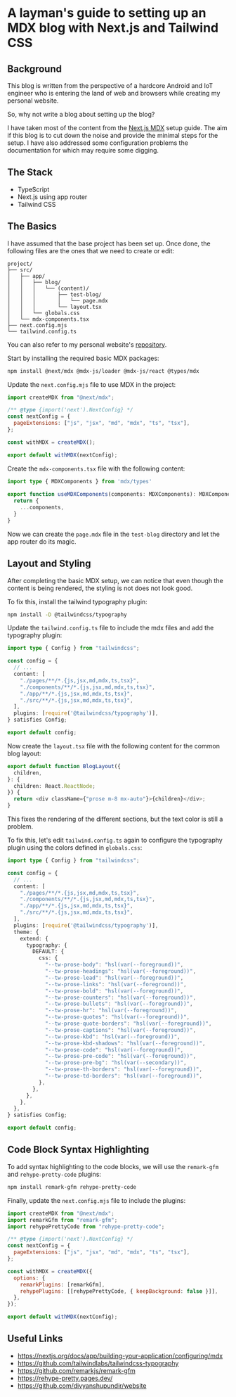 # A layman's guide to setting up an MDX blog with Next.js and Tailwind CSS

## Background

This blog is written from the perspective of a hardcore Android and IoT engineer who is entering the land of web and
browsers while creating my personal website.

So, why not write a blog about setting up the blog?

I have taken most of the content from the [Next.js MDX](https://nextjs.org/docs/app/building-your-application/configuring/mdx)
setup guide. The aim if this blog is to cut down the noise and provide the minimal steps for the setup. I have also
addressed some configuration problems the documentation for which may require some digging.

## The Stack

- TypeScript
- Next.js using app router
- Tailwind CSS

## The Basics

I have assumed that the base project has been set up. Once done, the following files are the ones that we need to
create or edit:

```
project/
├── src/
│   ├── app/
│   │   ├── blog/
│   │   │   └── (content)/
│   │   │       ├── test-blog/
│   │   │       │   └── page.mdx
│   │   │       └── layout.tsx
│   │   └── globals.css
│   └── mdx-components.tsx
├── next.config.mjs
└── tailwind.config.ts
```

You can also refer to my personal website's [repository](https://github.com/divyanshupundir/website).

Start by installing the required basic MDX packages:

```bash
npm install @next/mdx @mdx-js/loader @mdx-js/react @types/mdx
```

Update the `next.config.mjs` file to use MDX in the project:

```javascript
import createMDX from "@next/mdx";

/** @type {import('next').NextConfig} */
const nextConfig = {
  pageExtensions: ["js", "jsx", "md", "mdx", "ts", "tsx"],
};

const withMDX = createMDX();

export default withMDX(nextConfig);
```

Create the `mdx-components.tsx` file with the following content:

```typescript
import type { MDXComponents } from 'mdx/types'
 
export function useMDXComponents(components: MDXComponents): MDXComponents {
  return {
    ...components,
  }
}
```

Now we can create the `page.mdx` file in the `test-blog` directory and let the app router do its magic.

## Layout and Styling

After completing the basic MDX setup, we can notice that even though the content is being rendered, the styling is not
does not look good.

To fix this, install the tailwind typography plugin:

```bash
npm install -D @tailwindcss/typography
```

Update the `tailwind.config.ts` file to include the mdx files and add the typography plugin:

```typescript
import type { Config } from "tailwindcss";

const config = {
  // ...
  content: [
    "./pages/**/*.{js,jsx,md,mdx,ts,tsx}",
    "./components/**/*.{js,jsx,md,mdx,ts,tsx}",
    "./app/**/*.{js,jsx,md,mdx,ts,tsx}",
    "./src/**/*.{js,jsx,md,mdx,ts,tsx}",
  ],
  plugins: [require('@tailwindcss/typography')],
} satisfies Config;

export default config;
```

Now create the `layout.tsx` file with the following content for the common blog layout:

```typescript
export default function BlogLayout({
  children,
}: {
  children: React.ReactNode;
}) {
  return <div className={"prose m-8 mx-auto"}>{children}</div>;
}
```

This fixes the rendering of the different sections, but the text color is still a problem.

To fix this, let's edit `tailwind.config.ts` again to configure the typography plugin using the colors defined in
`globals.css`:

```typescript
import type { Config } from "tailwindcss";

const config = {
  // ...
  content: [
    "./pages/**/*.{js,jsx,md,mdx,ts,tsx}",
    "./components/**/*.{js,jsx,md,mdx,ts,tsx}",
    "./app/**/*.{js,jsx,md,mdx,ts,tsx}",
    "./src/**/*.{js,jsx,md,mdx,ts,tsx}",
  ],
  plugins: [require('@tailwindcss/typography')],
  theme: {
    extend: {
      typography: {
        DEFAULT: {
          css: {
            "--tw-prose-body": "hsl(var(--foreground))",
            "--tw-prose-headings": "hsl(var(--foreground))",
            "--tw-prose-lead": "hsl(var(--foreground))",
            "--tw-prose-links": "hsl(var(--foreground))",
            "--tw-prose-bold": "hsl(var(--foreground))",
            "--tw-prose-counters": "hsl(var(--foreground))",
            "--tw-prose-bullets": "hsl(var(--foreground))",
            "--tw-prose-hr": "hsl(var(--foreground))",
            "--tw-prose-quotes": "hsl(var(--foreground))",
            "--tw-prose-quote-borders": "hsl(var(--foreground))",
            "--tw-prose-captions": "hsl(var(--foreground))",
            "--tw-prose-kbd": "hsl(var(--foreground))",
            "--tw-prose-kbd-shadows": "hsl(var(--foreground))",
            "--tw-prose-code": "hsl(var(--foreground))",
            "--tw-prose-pre-code": "hsl(var(--foreground))",
            "--tw-prose-pre-bg": "hsl(var(--secondary))",
            "--tw-prose-th-borders": "hsl(var(--foreground))",
            "--tw-prose-td-borders": "hsl(var(--foreground))",
          },
        },
      },
    },
  },
} satisfies Config;

export default config;
```

## Code Block Syntax Highlighting

To add syntax highlighting to the code blocks, we will use the `remark-gfm` and `rehype-pretty-code` plugins:

```bash
npm install remark-gfm rehype-pretty-code
```

Finally, update the `next.config.mjs` file to include the plugins:

```javascript
import createMDX from "@next/mdx";
import remarkGfm from "remark-gfm";
import rehypePrettyCode from "rehype-pretty-code";

/** @type {import('next').NextConfig} */
const nextConfig = {
  pageExtensions: ["js", "jsx", "md", "mdx", "ts", "tsx"],
};

const withMDX = createMDX({
  options: {
    remarkPlugins: [remarkGfm],
    rehypePlugins: [[rehypePrettyCode, { keepBackground: false }]],
  },
});

export default withMDX(nextConfig);
```

## Useful Links

- https://nextjs.org/docs/app/building-your-application/configuring/mdx
- https://github.com/tailwindlabs/tailwindcss-typography
- https://github.com/remarkjs/remark-gfm
- https://rehype-pretty.pages.dev/
- https://github.com/divyanshupundir/website
